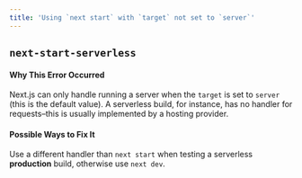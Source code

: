 ```yaml
---
title: 'Using `next start` with `target` not set to `server`'
---
```


## `next-start-serverless`

#### Why This Error Occurred

Next.js can only handle running a server when the `target` is set to `server` (this is the default value). A serverless build, for instance, has no handler for requests–this is usually implemented by a hosting provider.

#### Possible Ways to Fix It

Use a different handler than `next start` when testing a serverless **production** build, otherwise use `next dev`.

